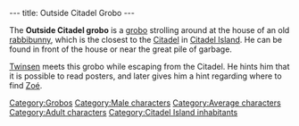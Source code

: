 ---
title: Outside Citadel Grobo
---

{{Character|
Name=Outside Citadel grobo|
Image=Grobo.gif|
Race=[[Grobo]]|
Gender=Male|
Size=Medium|
Age=Adult}}

The '''Outside Citadel grobo''' is a [[grobo]] strolling around at the house of an old [[rabbibunny]], which is the closest to the [[Citadel]] in [[Citadel Island]]. He can be found in front of the house or near the great pile of garbage.

[[Twinsen]] meets this grobo while escaping from the Citadel. He hints him that it is possible to read posters, and later gives him a hint regarding where to find [[Zoé]].

[[Category:Grobos]]
[[Category:Male characters]]
[[Category:Average characters]]
[[Category:Adult characters]]
[[Category:Citadel Island inhabitants]]